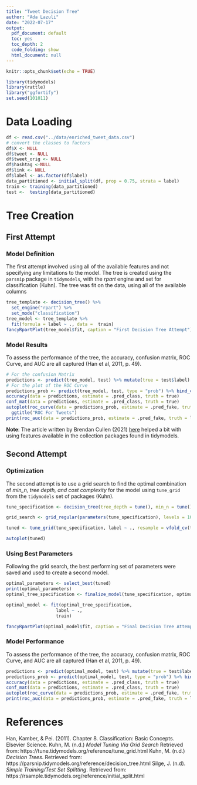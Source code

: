```yaml
---
title: "Tweet Decision Tree"
author: "Ada Lazuli"
date: "2022-07-17"
output:
  pdf_document: default
  toc: yes
  toc_depth: 2
  code_folding: show
  html_document: null
---
```



```r
knitr::opts_chunk$set(echo = TRUE)

```

```r
library(tidymodels)
library(rattle)
library("ggfortify")
set.seed(101011)
```

# Data Loading

```r
df <- read.csv("../data/enriched_tweet_data.csv")
# convert the classes to factors
df$X <- NULL
df$tweet <- NULL
df$tweet_orig <- NULL
df$hashtag <-NULL
df$link <- NULL
df$label <- as.factor(df$label)
data_partitioned <- initial_split(df, prop = 0.75, strata = label)
train <- training(data_partitioned)
test <-  testing(data_partitioned)
```

# Tree Creation

## First Attempt

### Model Definition

The first attempt involved using all of the available features and not specifying any limitations to the model. The tree is created using the `parsnip` package in `tidymodels`, with the _rpart_ engine and set for classification (Kuhn). The tree was fit on the data, using all of the available columns

```r
tree_template <- decision_tree() %>% 
  set_engine("rpart") %>%
  set_mode("classification")
tree_model <- tree_template %>% 
  fit(formula = label ~ ., data =  train)
fancyRpartPlot(tree_model$fit, caption = "First Decision Tree Attempt")
```

### Model Results

To assess the performance of the tree, the accuracy, confusion matrix, ROC Curve, and AUC are all captured (Han et al, 2011, p. 49).

```r
# For the confusion Matrix
predictions <- predict(tree_model, test) %>% mutate(true = test$label)
# For the plot of the ROC Curve
predictions_prob <- predict(tree_model, test, type = "prob") %>% bind_cols(test)
accuracy(data = predictions, estimate = .pred_class, truth = true)
conf_mat(data = predictions, estimate = .pred_class, truth = true)
autoplot(roc_curve(data = predictions_prob, estimate = .pred_fake, truth = label)) +
  ggtitle("ROC For Tweets")
print(roc_auc(data = predictions_prob, estimate = .pred_fake, truth = label))
```


__Note__: The article written by Brendan Cullen (2021) [here](https://bcullen.rbind.io/post/2020-06-02-tidymodels-decision-tree-learning-in-r/) helped a bit with using features available in the collection packages found in tidymodels. 


## Second Attempt

### Optimization

The second attempt is to use a grid search to find the optimal combination of _min_n, tree depth, and cost complexity_ for the model using `tune_grid` from the `tidymodels` set of packages (Kuhn). 

```r
tune_specification <- decision_tree(tree_depth = tune(), min_n = tune(), cost_complexity = tune()) %>% set_mode("classification") %>% set_engine("rpart")

grid_search <- grid_regular(parameters(tune_specification), levels = 10)

tuned <- tune_grid(tune_specification, label ~ ., resample = vfold_cv(train, v = 3), grid = grid_search, metrics = metric_set(accuracy))

autoplot(tuned)
```

### Using Best Parameters

Following the grid search, the best performing set of parameters were saved and used to create a second model.

```r
optimal_parameters <- select_best(tuned)
print(optimal_parameters)
optimal_tree_specification <- finalize_model(tune_specification, optimal_parameters)

optimal_model <- fit(optimal_tree_specification,
                   label ~ .,
                   train)

fancyRpartPlot(optimal_model$fit, caption = "Final Decision Tree Attempt")
```

### Model Performance

To assess the performance of the tree, the accuracy, confusion matrix, ROC Curve, and AUC are all captured (Han et al, 2011, p. 49).


```r
predictions <- predict(optimal_model, test) %>% mutate(true = test$label)
predictions_prob <- predict(optimal_model, test, type = "prob") %>% bind_cols(test)
accuracy(data = predictions, estimate = .pred_class, truth = true)
conf_mat(data = predictions, estimate = .pred_class, truth = true)
autoplot(roc_curve(data = predictions_prob, estimate = .pred_fake, truth = label)) + ggtitle("Final Model ROC For Tweets")
print(roc_auc(data = predictions_prob, estimate = .pred_fake, truth = label))
```

# References 

Han, Kamber, & Pei. (2011). Chapter 8. Classification: Basic Concepts. Elsevier Science. 
Kuhn, M. (n.d.) _Model Tuning Via Grid Search_ Retrieved from: https://tune.tidymodels.org/reference/tune_grid.html
Kuhn, M. (n.d.) _Decision Trees_. Retrieved from: https://parsnip.tidymodels.org/reference/decision_tree.html
Silge, J. (n.d). _Simple Training/Test Set Splitting_. Retrieved from: https://rsample.tidymodels.org/reference/initial_split.html


